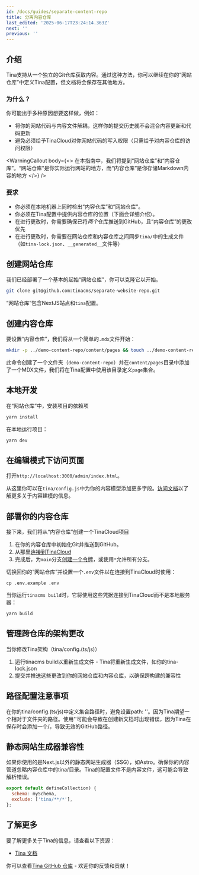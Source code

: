 ```yaml
---
id: /docs/guides/separate-content-repo
title: 分离内容仓库
last_edited: '2025-06-17T23:24:14.363Z'
next: ''
previous: ''
---
```


## 介绍

Tina支持从一个独立的Git仓库获取内容。通过这种方法，你可以继续在你的“网站仓库”中定义Tina配置，但文档将会保存在其他地方。

### 为什么？

你可能出于多种原因想要这样做，例如：

* 将你的网站代码与内容文件解耦，这样你的提交历史就不会混合内容更新和代码更新
* 避免必须给予TinaCloud对你网站代码的写入权限（只需给予对内容仓库的访问权限）

<WarningCallout
  body={<>
    在本指南中，我们将提到“网站仓库”和“内容仓库”。“网站仓库”是你实际运行网站的地方，而“内容仓库”是你存储Markdown内容的地方
  </>}
/>

### 要求

* 你必须在本地机器上同时检出“内容仓库”和“网站仓库”。
* 你必须在Tina配置中提供内容仓库的位置（下面会详细介绍）。
* 在进行更改时，你需要确保已将*两个*仓库推送到GitHub，且“内容仓库”的更改优先
* 在进行更改时，你需要在网站仓库和内容仓库之间同步`tina/`中的生成文件（如`tina-lock.json`、`__generated__`文件等）

## 创建网站仓库

我们已经部署了一个基本的起始“网站仓库”，你可以克隆它以开始。

```sh
git clone git@github.com:tinacms/separate-website-repo.git
```

“网站仓库”包含NextJS站点和`tina`配置。

## 创建内容仓库

要设置“内容仓库”，我们将从一个简单的`.mdx`文件开始：

```sh
mkdir -p ../demo-content-repo/content/pages && touch ../demo-content-repo/content/pages/home.mdx && echo "Hello" >> ../demo-content-repo/content/pages/home.mdx
```

此命令创建了一个文件夹（`demo-content-repo`）并在`content/pages`目录中添加了一个MDX文件，我们将在Tina配置中使用该目录定义`page`集合。

## 本地开发

在“网站仓库”中，安装项目的依赖项

```sh
yarn install
```

在本地运行项目：

```sh
yarn dev
```

## 在编辑模式下访问页面

打开`http://localhost:3000/admin/index.html`。

从这里你可以在`tina/config.js`中为你的内容模型添加更多字段。[访问文档](https://tina.io/docs/schema/)以了解更多关于内容建模的信息。

## 部署你的内容仓库

接下来，我们将从“内容仓库”创建一个TinaCloud项目

1. 在你的内容仓库中初始化Git并推送到GitHub。
2. 从那里[连接到TinaCloud](https://tina.io/docs/tina-cloud/dashboard/projects/)
3. 完成后，为`main`分支[创建一个令牌](https://tina.io/docs/tina-cloud/dashboard/projects/#api-tokens)，或使用`*`允许所有分支。

切换回你的“网站仓库”并设置一个`.env`文件以在连接到TinaCloud时使用：

```
cp .env.example .env
```

当你运行`tinacms build`时，它将使用这些凭据连接到TinaCloud而不是本地服务器：

```sh
yarn build
```

## 管理跨仓库的架构更改

当你修改Tina架构（tina/config.(ts/js)）

1. 运行tinacms build以重新生成文件 - Tina将重新生成文件，如你的tina-lock.json
2. 提交并推送这些更改到你的网站仓库和内容仓库，以确保跨构建的兼容性

## 路径配置注意事项

在你的tina/config.(ts/js)中定义集合路径时，避免设置path: ''。因为Tina期望一个相对于文件夹的路径。使用''可能会导致在创建新文档时出现错误，因为Tina在保存时会添加一个/，导致无效的GitHub路径。

## 静态网站生成器兼容性

如果你使用的是Next.js以外的静态网站生成器（SSG），如Astro。确保你的内容管道忽略内容仓库中的tina/目录。Tina的配置文件不是内容文件，这可能会导致解析错误。

```javascript
export default defineCollection) {
  schema: mySchema,
  exclude: ['tina/**/*'],
};
```

## 了解更多

要了解更多关于Tina的信息，请查看以下资源：

* [Tina 文档](https://tina.io/docs)

你可以查看[Tina GitHub 仓库](https://github.com/tinacms/tinacms) - 欢迎你的反馈和贡献！